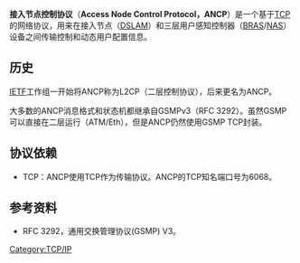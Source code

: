 {{orphan|time=2015-01-27T03:38:25+00:00}}
{{Refimprove|time=2017-06-20T19:36:52+00:00}}
'''接入节点控制协议'''（'''Access Node Control Protocol，ANCP'''）是一个基于[[传输控制协议|TCP]]的网络协议，用来在接入节点（[[DSLAM|DSLAM]]）和三层用户感知控制器（[[BRAS|BRAS]]/[[NAS|NAS]]）设备之间传输控制和动态用户配置信息。

==历史==
[[IETF|IETF]]工作组一开始将ANCP称为L2CP（二层控制协议），后来更名为ANCP。

大多数的ANCP消息格式和状态机都继承自GSMPv3（RFC 3292）。虽然GSMP可以直接在二层运行（ATM/Eth），但是ANCP仍然使用GSMP TCP封装。

==协议依赖==
* TCP：ANCP使用TCP作为传输协议。ANCP的TCP知名端口号为6068。

==参考资料==
*RFC 3292，通用交换管理协议(GSMP) V3。

{{网络小作品}}
[[Category:TCP/IP|Category:TCP/IP]]